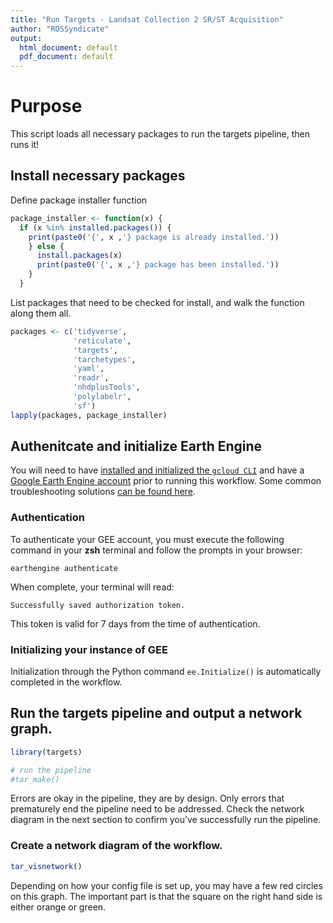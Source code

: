```yaml
---
title: "Run Targets - Landsat Collection 2 SR/ST Acquisition"
author: "ROSSyndicate"
output:
  html_document: default
  pdf_document: default
---
```


# Purpose

This script loads all necessary packages to run the targets pipeline, then runs it!

## Install necessary packages

Define package installer function

```r
package_installer <- function(x) {
  if (x %in% installed.packages()) {
    print(paste0('{', x ,'} package is already installed.'))
    } else {
      install.packages(x)
      print(paste0('{', x ,'} package has been installed.'))
    }
  }
```

List packages that need to be checked for install, and walk the function along 
them all.

```r
packages <- c('tidyverse',
              'reticulate',
              'targets',
              'tarchetypes',
              'yaml',
              'readr',
              'nhdplusTools',
              'polylabelr',
              'sf')
lapply(packages, package_installer)
```

## Authenitcate and initialize Earth Engine

You will need to have [installed and initialized the `gcloud CLI`](https://cloud.google.com/sdk/docs/install) 
and have a [Google Earth Engine account](https://code.earthengine.google.com/register) 
prior to running this workflow. Some common troubleshooting solutions 
[can be found here](https://github.com/rossyndicate/ROSS_RS_mini_tools/blob/main/helps/CommonIssues.md).

### Authentication

To authenticate your GEE account, you must execute the following command in your
**zsh** terminal and follow the prompts in your browser:

`earthengine authenticate`

When complete, your terminal will read:

`Successfully saved authorization token.`

This token is valid for 7 days from the time of authentication.

### Initializing your instance of GEE

Initialization through the Python command `ee.Initialize()` is automatically 
completed in the workflow.

## Run the targets pipeline and output a network graph.

```r
library(targets)

# run the pipeline
#tar_make()
```

Errors are okay in the pipeline, they are by design. Only errors that prematurely 
end the pipeline need to be addressed. Check the network diagram in the next 
section to confirm you've successfully run the pipeline.

### Create a network diagram of the workflow.

```r
tar_visnetwork()
```

Depending on how your config file is set up, you may have a few red circles on 
this graph. The important part is that the square on the right hand side is either 
orange or green.


